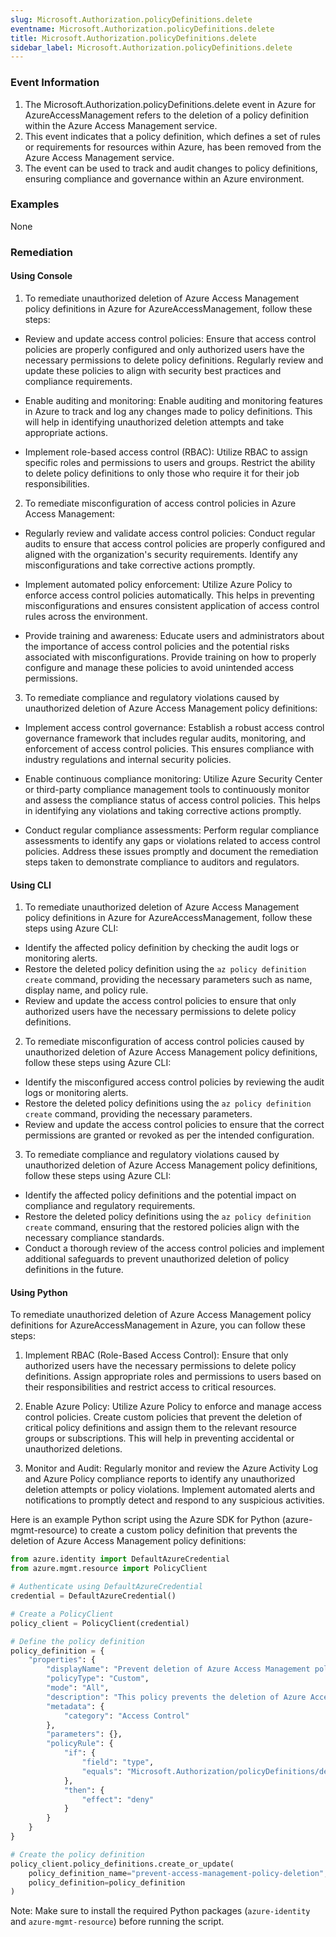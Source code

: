 ```yaml
--- 
slug: Microsoft.Authorization.policyDefinitions.delete
eventname: Microsoft.Authorization.policyDefinitions.delete
title: Microsoft.Authorization.policyDefinitions.delete
sidebar_label: Microsoft.Authorization.policyDefinitions.delete
---
```

                       
### Event Information

1. The Microsoft.Authorization.policyDefinitions.delete event in Azure for AzureAccessManagement refers to the deletion of a policy definition within the Azure Access Management service.
2. This event indicates that a policy definition, which defines a set of rules or requirements for resources within Azure, has been removed from the Azure Access Management service.
3. The event can be used to track and audit changes to policy definitions, ensuring compliance and governance within an Azure environment.


### Examples

None

### Remediation

#### Using Console

1. To remediate unauthorized deletion of Azure Access Management policy definitions in Azure for AzureAccessManagement, follow these steps:

- Review and update access control policies: Ensure that access control policies are properly configured and only authorized users have the necessary permissions to delete policy definitions. Regularly review and update these policies to align with security best practices and compliance requirements.

- Enable auditing and monitoring: Enable auditing and monitoring features in Azure to track and log any changes made to policy definitions. This will help in identifying unauthorized deletion attempts and take appropriate actions.

- Implement role-based access control (RBAC): Utilize RBAC to assign specific roles and permissions to users and groups. Restrict the ability to delete policy definitions to only those who require it for their job responsibilities.

2. To remediate misconfiguration of access control policies in Azure Access Management:

- Regularly review and validate access control policies: Conduct regular audits to ensure that access control policies are properly configured and aligned with the organization's security requirements. Identify any misconfigurations and take corrective actions promptly.

- Implement automated policy enforcement: Utilize Azure Policy to enforce access control policies automatically. This helps in preventing misconfigurations and ensures consistent application of access control rules across the environment.

- Provide training and awareness: Educate users and administrators about the importance of access control policies and the potential risks associated with misconfigurations. Provide training on how to properly configure and manage these policies to avoid unintended access permissions.

3. To remediate compliance and regulatory violations caused by unauthorized deletion of Azure Access Management policy definitions:

- Implement access control governance: Establish a robust access control governance framework that includes regular audits, monitoring, and enforcement of access control policies. This ensures compliance with industry regulations and internal security policies.

- Enable continuous compliance monitoring: Utilize Azure Security Center or third-party compliance management tools to continuously monitor and assess the compliance status of access control policies. This helps in identifying any violations and taking corrective actions promptly.

- Conduct regular compliance assessments: Perform regular compliance assessments to identify any gaps or violations related to access control policies. Address these issues promptly and document the remediation steps taken to demonstrate compliance to auditors and regulators.

#### Using CLI

1. To remediate unauthorized deletion of Azure Access Management policy definitions in Azure for AzureAccessManagement, follow these steps using Azure CLI:

- Identify the affected policy definition by checking the audit logs or monitoring alerts.
- Restore the deleted policy definition using the `az policy definition create` command, providing the necessary parameters such as name, display name, and policy rule.
- Review and update the access control policies to ensure that only authorized users have the necessary permissions to delete policy definitions.

2. To remediate misconfiguration of access control policies caused by unauthorized deletion of Azure Access Management policy definitions, follow these steps using Azure CLI:

- Identify the misconfigured access control policies by reviewing the audit logs or monitoring alerts.
- Restore the deleted policy definitions using the `az policy definition create` command, providing the necessary parameters.
- Review and update the access control policies to ensure that the correct permissions are granted or revoked as per the intended configuration.

3. To remediate compliance and regulatory violations caused by unauthorized deletion of Azure Access Management policy definitions, follow these steps using Azure CLI:

- Identify the affected policy definitions and the potential impact on compliance and regulatory requirements.
- Restore the deleted policy definitions using the `az policy definition create` command, ensuring that the restored policies align with the necessary compliance standards.
- Conduct a thorough review of the access control policies and implement additional safeguards to prevent unauthorized deletion of policy definitions in the future.

#### Using Python

To remediate unauthorized deletion of Azure Access Management policy definitions for AzureAccessManagement in Azure, you can follow these steps:

1. Implement RBAC (Role-Based Access Control): Ensure that only authorized users have the necessary permissions to delete policy definitions. Assign appropriate roles and permissions to users based on their responsibilities and restrict access to critical resources.

2. Enable Azure Policy: Utilize Azure Policy to enforce and manage access control policies. Create custom policies that prevent the deletion of critical policy definitions and assign them to the relevant resource groups or subscriptions. This will help in preventing accidental or unauthorized deletions.

3. Monitor and Audit: Regularly monitor and review the Azure Activity Log and Azure Policy compliance reports to identify any unauthorized deletion attempts or policy violations. Implement automated alerts and notifications to promptly detect and respond to any suspicious activities.

Here is an example Python script using the Azure SDK for Python (azure-mgmt-resource) to create a custom policy definition that prevents the deletion of Azure Access Management policy definitions:

```python
from azure.identity import DefaultAzureCredential
from azure.mgmt.resource import PolicyClient

# Authenticate using DefaultAzureCredential
credential = DefaultAzureCredential()

# Create a PolicyClient
policy_client = PolicyClient(credential)

# Define the policy definition
policy_definition = {
    "properties": {
        "displayName": "Prevent deletion of Azure Access Management policy definitions",
        "policyType": "Custom",
        "mode": "All",
        "description": "This policy prevents the deletion of Azure Access Management policy definitions.",
        "metadata": {
            "category": "Access Control"
        },
        "parameters": {},
        "policyRule": {
            "if": {
                "field": "type",
                "equals": "Microsoft.Authorization/policyDefinitions/delete"
            },
            "then": {
                "effect": "deny"
            }
        }
    }
}

# Create the policy definition
policy_client.policy_definitions.create_or_update(
    policy_definition_name="prevent-access-management-policy-deletion",
    policy_definition=policy_definition
)
```

Note: Make sure to install the required Python packages (`azure-identity` and `azure-mgmt-resource`) before running the script.


 
